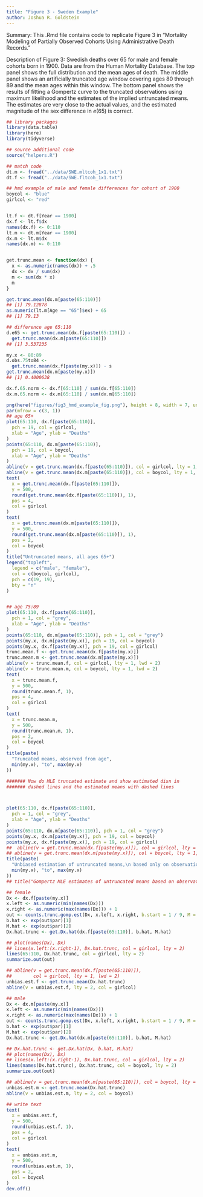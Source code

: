 ```yaml
---
title: "Figure 3 - Sweden Example"
author: Joshua R. Goldstein
---
```


Summary: This .Rmd file contains code to replicate Figure 3 in "Mortality Modeling of Partially Observed Cohorts Using Administrative Death Records." 

Description of Figure 3: Swedish deaths over 65 for male and female cohorts born in 1900. Data are from the Human Mortality Database. The top panel shows the full distribution and the mean ages of death. The middle panel shows an artificially truncated age window covering ages 80 through 89 and the mean ages within this window. The bottom panel shows the results of fitting a Gompertz curve to the truncated observations using maximum likelihood and the estimates of the implied untruncated means. The estimates are very close to the actual values, and the estimated magnitude of the sex difference in $e(65)$ is correct.


```r
## library packages
library(data.table)
library(here)
library(tidyverse)

## source additional code
source("helpers.R")

## match code
dt.m <- fread("../data/SWE.mltcoh_1x1.txt")
dt.f <- fread("../data/SWE.fltcoh_1x1.txt")
```

```r
## hmd example of male and female differences for cohort of 1900
boycol <- "blue"
girlcol <- "red"


lt.f <- dt.f[Year == 1900]
dx.f <- lt.f$dx
names(dx.f) <- 0:110
lt.m <- dt.m[Year == 1900]
dx.m <- lt.m$dx
names(dx.m) <- 0:110


get.trunc.mean <- function(dx) {
  x <- as.numeric(names(dx)) + .5
  dx <- dx / sum(dx)
  m <- sum(dx * x)
  m
}

get.trunc.mean(dx.m[paste(65:110)])
## [1] 79.12878
as.numeric(lt.m[Age == "65"]$ex) + 65
## [1] 79.13

## difference age 65:110
d.e65 <- get.trunc.mean(dx.f[paste(65:110)]) -
  get.trunc.mean(dx.m[paste(65:110)])
## [1] 3.537235

my.x <- 80:89
d.obs.75to84 <-
  get.trunc.mean(dx.f[paste(my.x)]) - s
get.trunc.mean(dx.m[paste(my.x)])
## [1] 0.4000638

dx.f.65.norm <- dx.f[65:110] / sum(dx.f[65:110])
dx.m.65.norm <- dx.m[65:110] / sum(dx.m[65:110])

png(here("figures/fig3_hmd_example_fig.png"), height = 8, width = 7, units = "in", res = 300)
par(mfrow = c(3, 1))
## age 65+
plot(65:110, dx.f[paste(65:110)],
  pch = 19, col = girlcol,
  xlab = "Age", ylab = "Deaths"
)
points(65:110, dx.m[paste(65:110)],
  pch = 19, col = boycol,
  xlab = "Age", ylab = "Deaths"
)
abline(v = get.trunc.mean(dx.f[paste(65:110)]), col = girlcol, lty = 1, lwd = 2)
abline(v = get.trunc.mean(dx.m[paste(65:110)]), col = boycol, lty = 1, lwd = 2)
text(
  x = get.trunc.mean(dx.f[paste(65:110)]),
  y = 500,
  round(get.trunc.mean(dx.f[paste(65:110)]), 1),
  pos = 4,
  col = girlcol
)
text(
  x = get.trunc.mean(dx.m[paste(65:110)]),
  y = 500,
  round(get.trunc.mean(dx.m[paste(65:110)]), 1),
  pos = 2,
  col = boycol
)
title("Untruncated means, all ages 65+")
legend("topleft",
  legend = c("male", "female"),
  col = c(boycol, girlcol),
  pch = c(19, 19),
  bty = "n"
)


## age 75:89
plot(65:110, dx.f[paste(65:110)],
  pch = 1, col = "grey",
  xlab = "Age", ylab = "Deaths"
)
points(65:110, dx.m[paste(65:110)], pch = 1, col = "grey")
points(my.x, dx.m[paste(my.x)], pch = 19, col = boycol)
points(my.x, dx.f[paste(my.x)], pch = 19, col = girlcol)
trunc.mean.f <- get.trunc.mean(dx.f[paste(my.x)])
trunc.mean.m <- get.trunc.mean(dx.m[paste(my.x)])
abline(v = trunc.mean.f, col = girlcol, lty = 1, lwd = 2)
abline(v = trunc.mean.m, col = boycol, lty = 1, lwd = 2)
text(
  x = trunc.mean.f,
  y = 500,
  round(trunc.mean.f, 1),
  pos = 4,
  col = girlcol
)
text(
  x = trunc.mean.m,
  y = 500,
  round(trunc.mean.m, 1),
  pos = 2,
  col = boycol
)
title(paste(
  "Truncated means, observed from age",
  min(my.x), "to", max(my.x)
))

####### Now do MLE truncated estimate and show estimated disn in
####### dashed lines and the estimated means with dashed lines



plot(65:110, dx.f[paste(65:110)],
  pch = 1, col = "grey",
  xlab = "Age", ylab = "Deaths"
)
points(65:110, dx.m[paste(65:110)], pch = 1, col = "grey")
points(my.x, dx.m[paste(my.x)], pch = 19, col = boycol)
points(my.x, dx.f[paste(my.x)], pch = 19, col = girlcol)
##  abline(v = get.trunc.mean(dx.f[paste(my.x)]), col = girlcol, lty = 1, lwd = 2)
## abline(v = get.trunc.mean(dx.m[paste(my.x)]), col = boycol, lty = 1, lwd = 2)
title(paste(
  "Unbiased estimation of untruncated means,\n based only on observations from age",
  min(my.x), "to", max(my.x)
))
## title("Gompertz MLE estimates of untruncated means based on observations from ")

## female
Dx <- dx.f[paste(my.x)]
x.left <- as.numeric(min(names(Dx)))
x.right <- as.numeric(max(names(Dx))) + 1
out <- counts.trunc.gomp.est(Dx, x.left, x.right, b.start = 1 / 9, M = 80)
b.hat <- exp(out$par)[1]
M.hat <- exp(out$par)[2]
Dx.hat.trunc <- get.Dx.hat(dx.f[paste(65:110)], b.hat, M.hat)

## plot(names(Dx), Dx)
## lines(x.left:(x.right-1), Dx.hat.trunc, col = girlcol, lty = 2)
lines(65:110, Dx.hat.trunc, col = girlcol, lty = 2)
summarize.out(out)

## abline(v = get.trunc.mean(dx.f[paste(65:110)]),
##        col = girlcol, lty = 1, lwd = 2)
unbias.est.f <- get.trunc.mean(Dx.hat.trunc)
abline(v = unbias.est.f, lty = 2, col = girlcol)

## male
Dx <- dx.m[paste(my.x)]
x.left <- as.numeric(min(names(Dx)))
x.right <- as.numeric(max(names(Dx))) + 1
out <- counts.trunc.gomp.est(Dx, x.left, x.right, b.start = 1 / 9, M = 80)
b.hat <- exp(out$par)[1]
M.hat <- exp(out$par)[2]
Dx.hat.trunc <- get.Dx.hat(dx.m[paste(65:110)], b.hat, M.hat)

## Dx.hat.trunc <- get.Dx.hat(Dx, b.hat, M.hat)
## plot(names(Dx), Dx)
## lines(x.left:(x.right-1), Dx.hat.trunc, col = girlcol, lty = 2)
lines(names(Dx.hat.trunc), Dx.hat.trunc, col = boycol, lty = 2)
summarize.out(out)

## abline(v = get.trunc.mean(dx.m[paste(65:110)]), col = boycol, lty = 1, lwd = 2)
unbias.est.m <- get.trunc.mean(Dx.hat.trunc)
abline(v = unbias.est.m, lty = 2, col = boycol)

## write text
text(
  x = unbias.est.f,
  y = 500,
  round(unbias.est.f, 1),
  pos = 4,
  col = girlcol
)
text(
  x = unbias.est.m,
  y = 500,
  round(unbias.est.m, 1),
  pos = 2,
  col = boycol
)
dev.off()
```
